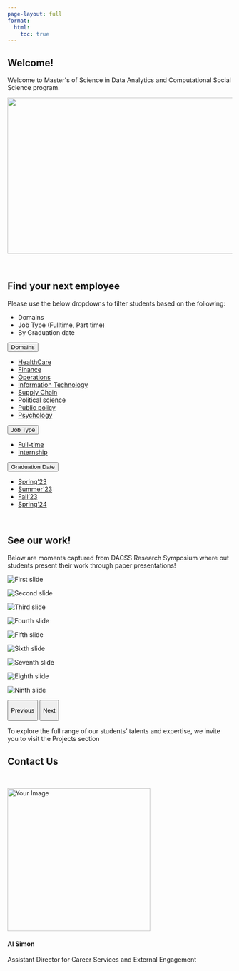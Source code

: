 ```yaml
---
page-layout: full
format:
  html:
    toc: true
---
```


## Welcome!

```{=html}
<p style={font-size: '13px'}>Welcome to Master's of Science in Data Analytics and Computational Social Science program. </p>
```
<!-- Center Align main image -->

::: {.d-flex .justify-content-center}
<img src="images/DACSS_People.png" class="rounded" width="700" height="350"/>
:::

<br>

## Find your next employee

Please use the below dropdowns to filter students based on the following:

-   Domains
-   Job Type (Fulltime, Part time)
-   By Graduation date

<!-- Bootstrap tags  -->

<head>

<link href="https://cdn.jsdelivr.net/npm/bootstrap@5.0.2/dist/css/bootstrap.min.css" rel="stylesheet" integrity="sha384-EVSTQN3/azprG1Anm3QDgpJLIm9Nao0Yz1ztcQTwFspd3yD65VohhpuuCOmLASjC" crossorigin="anonymous">

```{=html}
<script src="site_libs/bootstrap/bootstrap.min.js" crossorigin="anonymous"></script>
```
</head>

::: dropdown
<button class="btn btn-danger dropdown-toggle" type="button" id="dropdownMenuButton1" data-bs-toggle="dropdown" aria-expanded="false">
Domains
</button>

<ul class="dropdown-menu" aria-labelledby="dropdownMenuButton1">

<li><a class="dropdown-item" href="./people.html#category=healthcare" target="_blank">HealthCare</a></li>

<li><a class="dropdown-item" href="./people.html#category=finance" target="_blank">Finance</a></li>

<li><a class="dropdown-item" href="./people.html#category=operations" target="_blank">Operations</a></li>

<li><a class="dropdown-item" href="./people.html#category=it" target="_blank">Information Technology</a></li>

<li><a class="dropdown-item" href="./people.html#category=supply_chain" target="_blank">Supply Chain</a></li>

<li><a class="dropdown-item" href="./people.html#category=political_science" target="_blank">Political science</a></li>

<li><a class="dropdown-item" href="./people.html#category=public-policy" target="_blank">Public policy</a></li>

<li><a class="dropdown-item" href="./people.html#category=psychology" target="_blank">Psychology</a></li>

</ul>
:::

::: dropdown
<button class="btn btn-danger dropdown-toggle" type="button" id="dropdownMenuButton1" data-bs-toggle="dropdown" aria-expanded="false">
Job Type
</button>

<ul class="dropdown-menu" aria-labelledby="dropdownMenuButton1">

<li><a class="dropdown-item" href="./people.html#category=full-time" target="_blank">Full-time</a></li>

<li><a class="dropdown-item" href="./people.html#category=internship" target="_blank">Internship</a></li>

</ul>
:::

::: dropdown
<button class="btn btn-danger dropdown-toggle" type="button" id="dropdownMenuButton1" data-bs-toggle="dropdown" aria-expanded="false">
Graduation Date
</button>

<ul class="dropdown-menu" aria-labelledby="dropdownMenuButton1">

<li><a class="dropdown-item" href="./people.html#category=spring23" target="_blank">Spring'23</a></li>

<li><a class="dropdown-item" href="./people.html#category=summer23" target="_blank">Summer'23</a></li>

<li><a class="dropdown-item" href="./people.html#category=fall23" target="_blank">Fall'23</a></li>

<li><a class="dropdown-item" href="./people.html#category=spring24" target="_blank">Spring'24</a></li>

</ul>
:::

<br>

## See our work!

Below are moments captured from DACSS Research Symposium where out students present their work through paper presentations!

::: {#myCarousel .carousel .slide data-bs-ride="carousel" data-bs-interval="2500"}
::: carousel-inner
::: {.carousel-item .active}
::: row
::: col
<img src="images/Research_symposium/img1.jpg" alt="First slide" class="d-block w-100"/>
:::

::: col
<img src="images/Research_symposium/img2.jpg" alt="Second slide" class="d-block w-100"/>
:::

::: col
<img src="images/Research_symposium/img3.jpg" alt="Third slide" class="d-block w-100"/>
:::
:::
:::

::: carousel-item
::: row
::: col
<img src="images/Research_symposium/img4.jpg" alt="Fourth slide" class="d-block w-100"/>
:::

::: col
<img src="images/Research_symposium/img5.jpg" alt="Fifth slide" class="d-block w-100"/>
:::

::: col
<img src="images/Research_symposium/img6.jpg" alt="Sixth slide" class="d-block w-100"/>
:::
:::
:::

::: carousel-item
::: row
::: col
<img src="images/Research_symposium/img7.jpg" alt="Seventh slide" class="d-block w-100"/>
:::

::: col
<img src="images/Research_symposium/img8.jpg" alt="Eighth slide" class="d-block w-100"/>
:::

::: col
<img src="images/Research_symposium/img9.jpg" alt="Ninth slide" class="d-block w-100"/>
:::
:::
:::
:::

<button class="carousel-control-prev" type="button" data-bs-target="#myCarousel" data-bs-slide="prev">

[Previous]{.visually-hidden}

</button>

<button class="carousel-control-next" type="button" data-bs-target="#myCarousel" data-bs-slide="next">

[Next]{.visually-hidden}

</button>
:::

```{=html}
<script src="https://cdn.jsdelivr.net/npm/bootstrap@5.0.0-beta3/dist/js/bootstrap.bundle.min.js" integrity="sha384-JEW9xMcG8R+pH31jmWH6WWP0WintQrMb4s7ZOdauHnUtxwoG2vI5DkLtS3qm9Ekf" crossorigin="anonymous"></script>
```
To explore the full range of our students' talents and expertise, we invite you to visit the Projects section

## Contact Us

<br>

::: container
::: row
::: {.col-sm-6 .d-flex.justify-content-center}
::: text-center
<img src="images/Al_Simon.png" alt="Your Image" class="img-fluid rounded" width="320" height="320"/>

<h4 class="mt-3 mb-0">
Al Simon
</h4>
<p class="lead mt-3 mb-0">
Assistant Director for Career Services and External Engagement
</p>
:::
:::

::: col-sm-6
```{=html}
<script src="https://apps.elfsight.com/p/platform.js" defer></script>
```
::: elfsight-app-8bc17fb7-0408-491a-8576-0f96ea7c486f
:::
:::
:::
:::

<!-- <script src="https://apps.elfsight.com/p/platform.js" defer></script> -->

<!-- <div class="elfsight-app-8bc17fb7-0408-491a-8576-0f96ea7c486f"></div> -->

